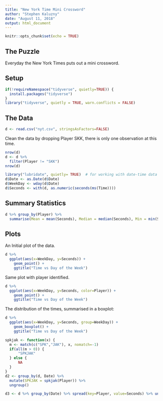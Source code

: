 ```yaml
---
title: "New York Time Mini Crossword"
author: "Stephen Kaluzny"
date: "August 11, 2018"
output: html_document
---
```


```r
knitr::opts_chunk$set(echo = TRUE)
```

## The Puzzle

Everyday the New York Times puts out a mini crossword.

## Setup
```r
if(!requireNamespace("tidyverse", quietly=TRUE)) {
  install.packages("tidyverse")
}
library("tidyverse", quietly = TRUE, warn.conflicts = FALSE)
```
  
## The Data

```r
d <- read.csv("nyt.csv", stringsAsFactors=FALSE)
```

Clean the data by dropping Player SKK, there is only one observation
at this time.

```r
nrow(d)
d <- d %>%
  filter(Player != "SKK")
nrow(d)
```
```r
library("lubridate", quietly= TRUE)  # for working with date-time data
d$Date <- as.Date(d$Date)
d$WeekDay <- wday(d$Date)
d$Seconds <- with(d, as.numeric(seconds(ms(Time))))
```

## Summary Statistics

```r
d %>% group_by(Player) %>%
  summarise(Mean = mean(Seconds), Median = median(Seconds), Min = min(Seconds), Max = max(Seconds), N=n())
```

## Plots

An Initial plot of the data.

```r
d %>%
  ggplot(aes(x=WeekDay, y=Seconds)) +
    geom_point() +
    ggtitle("Time vs Day of the Week")
```

Same plot with player identified.

```r
d %>%
  ggplot(aes(x=WeekDay, y=Seconds, color=Player)) +
    geom_point() +
    ggtitle("Time vs Day of the Week")
```

The distribution of the times, summarised in a boxplot:

```r
d %>%
  ggplot(aes(x=WeekDay, y=Seconds, group=WeekDay)) +
    geom_boxplot() +
    ggtitle("Time vs Day of the Week")
```

```r
spkjak <- function(x) {
  m <- match(c("SPK","JAK"), x, nomatch=-1)
  if(all(m > 0)) {
      "SPKJAK"
  } else {
      NA
  }
}
d2 <- group_by(d, Date) %>%
  mutate(SPKJAK = spkjak(Player)) %>%
  ungroup()
```
```r
d3 <- d %>% group_by(Date) %>% spread(key=Player, value=Seconds) %>% ungroup()
```
